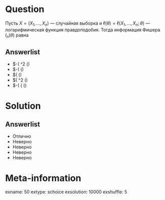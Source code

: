 Question
========
Пусть $X = (X_1, \ldots , X_n)$ — случайная выборка и $\ell(\theta) = \ell(X_1, ... , X_n; \theta)$ — логарифмическая функция правдоподобия. Тогда информация Фишера $I_n(\theta)$ равна
  

Answerlist
----------
*  $-\E \left( \frac\partial^2 \ell (\theta)
*  $-\E \left( \frac\partial \ell (\theta)
*  $\E \left( \frac\partial \ell (\theta)
*  $\E \left( \frac\partial^2 \ell (\theta)
*  $-\E \left( \left( \frac\partial \ell (\theta)

Solution
========

Answerlist
----------
*  Отлично
*  Неверно
*  Неверно
*  Неверно
*  Неверно

Meta-information
================
exname: 50
extype: schoice
exsolution: 10000
exshuffle: 5
